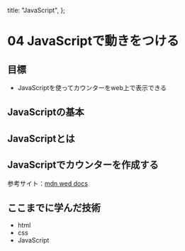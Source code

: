  title: "JavaScript",
};

# 04 JavaScriptで動きをつける

## 目標

- JavaScriptを使ってカウンターをweb上で表示できる

## JavaScriptの基本

## JavaScriptとは

## JavaScriptでカウンターを作成する


参考サイト：[mdn wed docs](https://developer.mozilla.org/ja/docs/Learn/Getting_started_with_the_web)

## ここまでに学んだ技術

- html
- css
- JavaScript